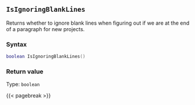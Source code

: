 ## `IsIgnoringBlankLines`

Returns whether to ignore blank lines when figuring out if we are at the end of a paragraph for new projects.

### Syntax {-}

``` .lua
boolean IsIgnoringBlankLines()
```


### Return value {-}

Type: `boolean`


{{< pagebreak >}}